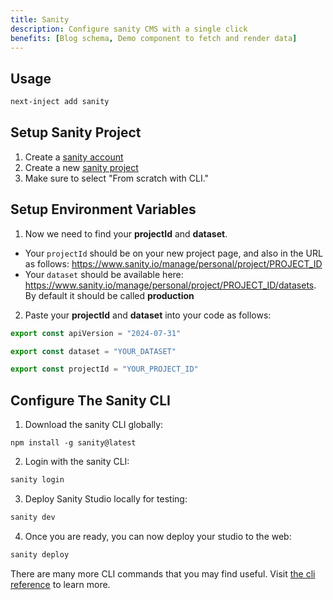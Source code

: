 ```yaml
---
title: Sanity
description: Configure sanity CMS with a single click
benefits: [Blog schema, Demo component to fetch and render data]
---
```



## Usage

```bash
next-inject add sanity
```

## Setup Sanity Project

1. Create a [sanity account](https://www.sanity.io/login)
2. Create a new [sanity project](https://www.sanity.io/manage/personal/projects)
3. Make sure to select "From scratch with CLI."

## Setup Environment Variables

1. Now we need to find your **projectId** and **dataset**.

- Your `projectId` should be on your new project page,
  and also in the URL as follows: https://www.sanity.io/manage/personal/project/PROJECT_ID
- Your `dataset` should be available here: https://www.sanity.io/manage/personal/project/PROJECT_ID/datasets.
  By default it should be called **production**

2. Paste your **projectId** and **dataset** into your code as follows:

```ts title="src/sanity/env.ts"
export const apiVersion = "2024-07-31"

export const dataset = "YOUR_DATASET"

export const projectId = "YOUR_PROJECT_ID"
```

## Configure The Sanity CLI

1. Download the sanity CLI globally:

```package-install
npm install -g sanity@latest
```

2. Login with the sanity CLI:

```bash
sanity login
```

3. Deploy Sanity Studio locally for testing:

```bash
sanity dev
```

4. Once you are ready, you can now deploy your studio to the web:

```bash
sanity deploy
```

<Callout type="info" title="Note">

There are many more CLI commands that you may find useful. Visit [the cli reference](https://www.sanity.io/docs/cli-reference) to
learn more.

</Callout>
